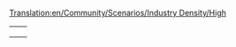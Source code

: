 [[Translation:en/Community/Scenarios/Industry Density/High]]
{{en/Community/Scenarios/Scenarios by quantity of industries}}

{|
|-

|style="border:none;background:white"|
{{en/Chatham Islands}}

|style="border:none;background:white"|
{{en/Europe}}

|-
|style="border:none;background:white"|
{{en/United Kingdom}}

|style="border:none;background:white"|

|-
|style="border:none;background:white"|

|}